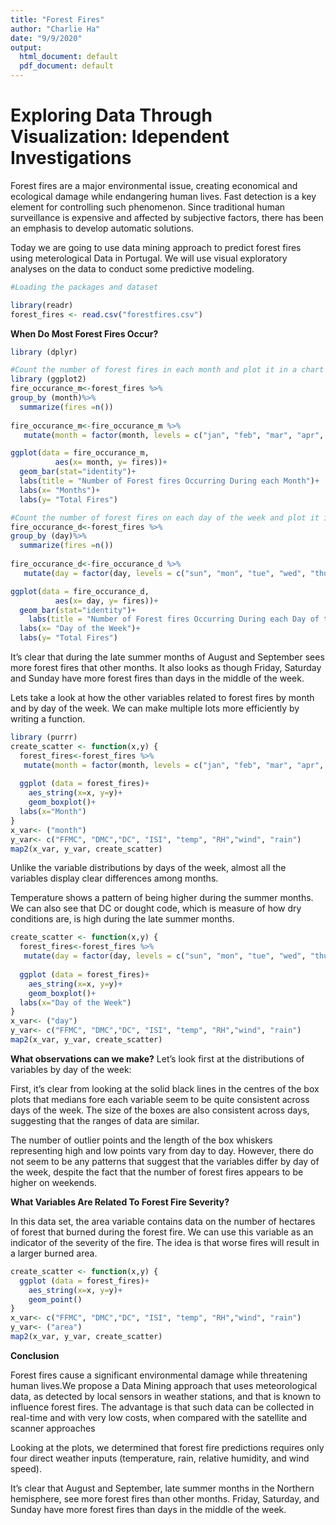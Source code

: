 ```yaml
---
title: "Forest Fires"
author: "Charlie Ha"
date: "9/9/2020"
output:
  html_document: default
  pdf_document: default
---
```

# Exploring Data Through Visualization: Idependent Investigations

Forest fires are a major environmental issue, creating economical and ecological damage while endangering human lives. Fast detection is a key element for controlling such phenomenon. Since traditional human surveillance is expensive and affected by subjective factors, there has been an emphasis to develop automatic solutions.

Today we are going to use data mining approach to predict forest fires using meterological Data in Portugal. We will use visual exploratory analyses on the data to conduct some predictive modeling. 


```r
#Loading the packages and dataset

library(readr)
forest_fires <- read.csv("forestfires.csv")

```

**When Do Most Forest Fires Occur?**

```r
library (dplyr)

#Count the number of forest fires in each month and plot it in a chart
library (ggplot2)
fire_occurance_m<-forest_fires %>%
group_by (month)%>%
  summarize(fires =n())
  
fire_occurance_m<-fire_occurance_m %>%
   mutate(month = factor(month, levels = c("jan", "feb", "mar", "apr", "may", "jun", "jul", "aug", "sep", "oct", "nov", "dec")))

ggplot(data = fire_occurance_m,
          aes(x= month, y= fires))+
  geom_bar(stat="identity")+
  labs(title = "Number of Forest fires Occurring During each Month")+
  labs(x= "Months")+
  labs(y= "Total Fires")

```
```r
#Count the number of forest fires on each day of the week and plot it in a chart
fire_occurance_d<-forest_fires %>%
group_by (day)%>%
  summarize(fires =n())
  
fire_occurance_d<-fire_occurance_d %>%
   mutate(day = factor(day, levels = c("sun", "mon", "tue", "wed", "thu", "fri", "sat")))

ggplot(data = fire_occurance_d,
          aes(x= day, y= fires))+
  geom_bar(stat="identity")+
    labs(title = "Number of Forest fires Occurring During each Day of the Week")+
  labs(x= "Day of the Week")+
  labs(y= "Total Fires")

```

It's clear that during the late summer months of August and September sees more forest fires that other months.  It also looks as though Friday, Saturday and Sunday have more forest fires than days in the middle of the week.

Lets take a look at how the other variables related to forest fires by month and by day of the week. We can make multiple lots more efficiently by writing a function. 

```r
library (purrr)
create_scatter <- function(x,y) {
  forest_fires<-forest_fires %>%
   mutate(month = factor(month, levels = c("jan", "feb", "mar", "apr", "may", "jun", "jul", "aug", "sep", "oct", "nov", "dec")))
  
  ggplot (data = forest_fires)+
    aes_string(x=x, y=y)+
    geom_boxplot()+
  labs(x="Month")
}
x_var<- ("month")
y_var<- c("FFMC", "DMC","DC", "ISI", "temp", "RH","wind", "rain")
map2(x_var, y_var, create_scatter)

```

Unlike the variable distributions by days of the week, almost all the variables display clear differences among months. 

Temperature shows a pattern of being higher during the summer months. We can also see that DC or dought code, which is measure of how dry conditions are, is high during the late summer months. 

```r
create_scatter <- function(x,y) {
  forest_fires<-forest_fires %>%
   mutate(day = factor(day, levels = c("sun", "mon", "tue", "wed", "thu", "fri", "sat")))
  
  ggplot (data = forest_fires)+
    aes_string(x=x, y=y)+
    geom_boxplot()+
  labs(x="Day of the Week")
}
x_var<- ("day")
y_var<- c("FFMC", "DMC","DC", "ISI", "temp", "RH","wind", "rain")
map2(x_var, y_var, create_scatter)
```

**What observations can we make?**
Let's look first at the distributions of variables by day of the week: 

First, it's clear from looking at the solid black lines in the centres of the box plots that medians fore each variable seem to be quite consistent across days of the week. The size of the boxes are also consistent across days, suggesting that the ranges of data are similar.

The number of outlier points and the length of the box whiskers representing high and low points vary from day to day. However, there do not seem to be any patterns that suggest that the variables differ by day of the week, despite the fact that the number of forest fires appears to be higher on weekends.

**What Variables Are Related To Forest Fire Severity?**

In this data set, the area variable contains data on the number of hectares of forest that burned during the forest fire. We can use this variable as an indicator of the severity of the fire. The idea is that worse fires will result in a larger burned area.

```r
create_scatter <- function(x,y) {
  ggplot (data = forest_fires)+
    aes_string(x=x, y=y)+
    geom_point()
}
x_var<- c("FFMC", "DMC","DC", "ISI", "temp", "RH","wind", "rain")
y_var<- ("area")
map2(x_var, y_var, create_scatter)
```

**Conclusion**

Forest fires cause a significant environmental damage while threatening human lives.We propose a Data Mining approach that uses meteorological data, as
detected by local sensors in weather stations, and that is known to influence forest fires. The advantage is that such data can be collected in real-time and with very low costs, when compared with the satellite and scanner approaches

Looking at the plots, we determined that forest fire predictions requires only four direct weather inputs (temperature, rain, relative humidity, and wind speed). 

It's clear that August and September, late summer months in the Northern hemisphere, see more forest fires than other months. Friday, Saturday, and Sunday have more forest fires than days in the middle of the week.

